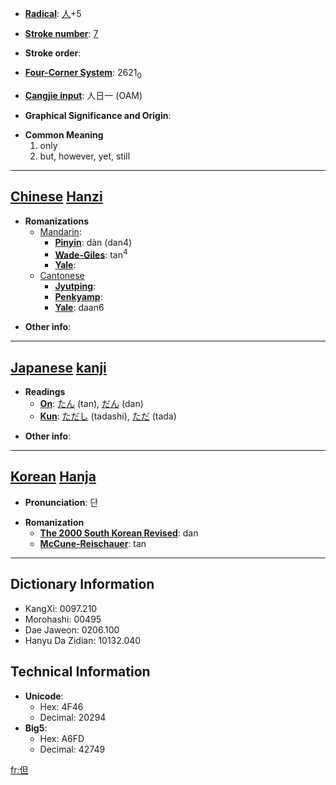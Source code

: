 * '''[[Wiktionary:Chinese radical index| Radical]]''': [[Wiktionary:Chinese radical index 人|人]]+5

* '''[[Wiktionary:Chinese total strokes index|Stroke number]]''': [[Wiktionary:Chinese total strokes index 7|7]]

* '''Stroke order''': 

* '''[[Wiktionary:Chinese four corner index|Four-Corner System]]''': 2621<sub>0</sub>

* '''[[Wiktionary:Chinese Cangjie index|Cangjie input]]''': 人日一 (OAM)

* '''Graphical Significance and Origin''': 

* '''Common Meaning'''
*#only
*# but, however, yet, still


----

== [[Chinese]] [[Hanzi]] ==

* '''Romanizations'''
** [[Mandarin]]:
*** '''[[Pinyin]]''': dàn (dan4)
*** '''[[Wade-Giles]]''': tan<sup>4</sup>
*** '''[[Yale]]''': 
**[[Cantonese]]
***'''[[Jyutping]]''':
***'''[[Penkyamp]]''': 
***'''[[Yale]]''': daan6

* '''Other info''': 

----

== [[Japanese]] [[kanji]] ==

* '''Readings'''
** '''[[On]]''': [[たん]] (tan), [[だん]] (dan)
** '''[[Kun]]''': [[ただし]] (tadashi), [[ただ]] (tada)

* '''Other info''':  

----

== [[Korean]] [[Hanja]] ==

* '''Pronunciation''': 단

* '''Romanization'''
** '''[[The 2000 South Korean Revised Romanization|The 2000 South Korean Revised]]''': dan
** '''[[McCune-Reischauer]]''': tan

----

== Dictionary Information ==

* KangXi: 0097.210
* Morohashi: 00495
* Dae Jaweon: 0206.100
* Hanyu Da Zidian: 10132.040

== Technical Information ==

* '''Unicode''':
** Hex: 4F46
** Decimal: 20294
* '''Big5''':
** Hex: A6FD
** Decimal: 42749
[[fr:但]]